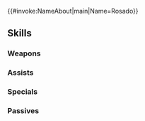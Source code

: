 {{#invoke:NameAbout|main|Name=Rosado}}{{HeroPage Tabs}}
{{Hero Infobox
|Name=Rosado
|Title=Adorable Artist
|WeaponType=Green Axe
|MoveType=Flying
|Origin=Fire Emblem Engage
|Gender=Male
|actorEN=Brian Timothy Anderson
|actorJP=蒼井翔太
|artist=いちかわはる
|randomStartTime=2024-03-19T07:00:00Z
|additionDate=February 19, 2024
|releaseDate=February 19, 2024
|poolDate=March 7, 2024
|poolRarities=5
|cv1=14
|cv2=400600
|TagID=ロサード
|InternalID=1066
|Properties=tiara
|description=A soldier from the royal castle of Elusia and Hortensia's retainer. A talented painter and fashionista. Appears in Fire Emblem Engage.
}}
{{Stats Page
|Lv1HP=18|Lv1ATK=15|Lv1SPD=7|Lv1DEF=11|Lv1RES=3
|GRHP=50|GRATK=65|GRSPD=90|GRDEF=75|GRRES=30
}}
==Skills==
===Weapons===
{{Weapons Table
|weapon1=Iron Axe
|weapon1Default=1
|weapon1Unlock=1
|weapon2=Steel Axe
|weapon2Default=2
|weapon2Unlock=2
|weapon3=Silver Axe
|weapon3Default=4
|weapon3Unlock=3
|weapon4=Axe of Adoration
|weapon4Default=5
|weapon4Unlock=5
}}
===Assists===
{{Assists Table}}
===Specials===
{{Specials Table
|special1=Glowing Ember
|special1Default=4
|special1Unlock=3
|special2=Bonfire
|special2Unlock=4
}}
===Passives===
{{Passives Table
|passiveA1=Earth Boost 1
|passiveA2=Earth Boost 2
|passiveA3=Earth Boost 3
|passiveA4=Earthwind Boost 3
|passiveA1Unlock=2
|passiveA2Unlock=3
|passiveA3Unlock=4
|passiveA4Unlock=5
|passiveB1=Wyvern Flight 1
|passiveB2=Wyvern Flight 2
|passiveB3=Wyvern Flight 3
|passiveB4=Wyvern Rift
|passiveB1Unlock=2
|passiveB2Unlock=3
|passiveB3Unlock=4
|passiveB4Unlock=5
}}
{{Heroes Navbox}}